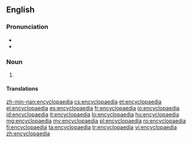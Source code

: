 {{also|encyclopædia}}
==English==

===Pronunciation===
* {{audio|en-us-encyclopaedia.ogg|Audio (US)}}
* {{rhymes|iːdiə}}

===Noun===
{{en-noun|pl=encyclopaedias|pl2=encyclopaediae}}

# {{label|chiefly|UK}} {{alternative spelling of|encyclopedia}}

====Translations====
{{trans-see|encyclopedia}}

[[zh-min-nan:encyclopaedia]]
[[cs:encyclopaedia]]
[[et:encyclopaedia]]
[[el:encyclopaedia]]
[[es:encyclopaedia]]
[[fr:encyclopaedia]]
[[io:encyclopaedia]]
[[id:encyclopaedia]]
[[it:encyclopaedia]]
[[lo:encyclopaedia]]
[[hu:encyclopaedia]]
[[mg:encyclopaedia]]
[[my:encyclopaedia]]
[[pl:encyclopaedia]]
[[ro:encyclopaedia]]
[[fi:encyclopaedia]]
[[ta:encyclopaedia]]
[[tr:encyclopaedia]]
[[vi:encyclopaedia]]
[[zh:encyclopaedia]]